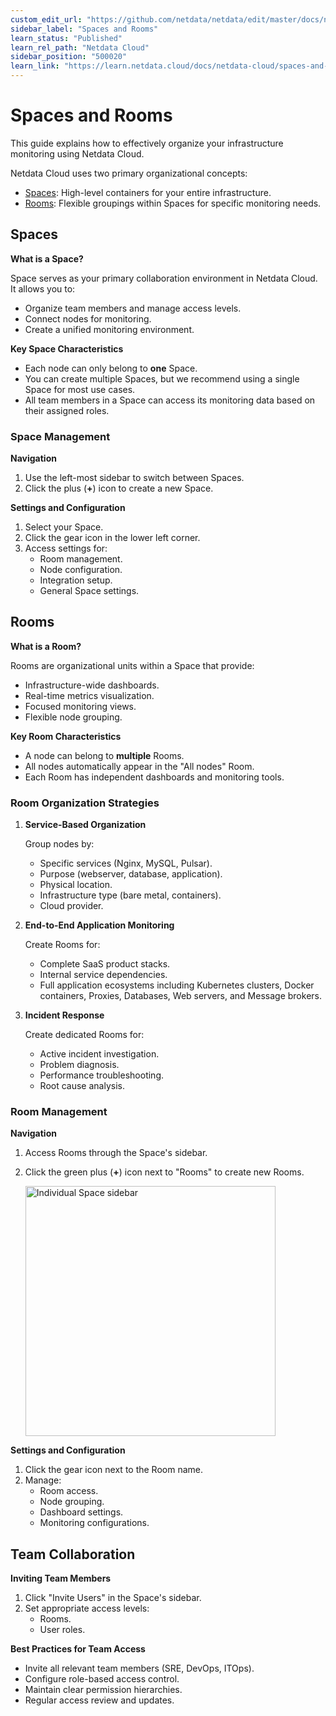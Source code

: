 ```yaml
---
custom_edit_url: "https://github.com/netdata/netdata/edit/master/docs/netdata-cloud/organize-your-infrastructure-invite-your-team.md"
sidebar_label: "Spaces and Rooms"
learn_status: "Published"
learn_rel_path: "Netdata Cloud"
sidebar_position: "500020"
learn_link: "https://learn.netdata.cloud/docs/netdata-cloud/spaces-and-rooms"
---
```


# Spaces and Rooms

This guide explains how to effectively organize your infrastructure monitoring using Netdata Cloud.

Netdata Cloud uses two primary organizational concepts:

- [Spaces](#spaces): High-level containers for your entire infrastructure.
- [Rooms](#rooms): Flexible groupings within Spaces for specific monitoring needs.

## Spaces

**What is a Space?**

Space serves as your primary collaboration environment in Netdata Cloud. It allows you to:

- Organize team members and manage access levels.
- Connect nodes for monitoring.
- Create a unified monitoring environment.

**Key Space Characteristics**

- Each node can only belong to **one** Space.
- You can create multiple Spaces, but we recommend using a single Space for most use cases.
- All team members in a Space can access its monitoring data based on their assigned roles.

### Space Management

**Navigation**

1. Use the left-most sidebar to switch between Spaces.
2. Click the plus (**+**) icon to create a new Space.

**Settings and Configuration**

1. Select your Space.
2. Click the gear icon in the lower left corner.
3. Access settings for:
    - Room management.
    - Node configuration.
    - Integration setup.
    - General Space settings.

## Rooms

**What is a Room?**

Rooms are organizational units within a Space that provide:

- Infrastructure-wide dashboards.
- Real-time metrics visualization.
- Focused monitoring views.
- Flexible node grouping.

**Key Room Characteristics**

- A node can belong to **multiple** Rooms.
- All nodes automatically appear in the "All nodes" Room.
- Each Room has independent dashboards and monitoring tools.

### Room Organization Strategies

1. **Service-Based Organization**

   Group nodes by:
    - Specific services (Nginx, MySQL, Pulsar).
    - Purpose (webserver, database, application).
    - Physical location.
    - Infrastructure type (bare metal, containers).
    - Cloud provider.

2. **End-to-End Application Monitoring**

   Create Rooms for:
    - Complete SaaS product stacks.
    - Internal service dependencies.
    - Full application ecosystems including Kubernetes clusters, Docker containers, Proxies, Databases, Web servers, and Message brokers.

3. **Incident Response**

   Create dedicated Rooms for:
    - Active incident investigation.
    - Problem diagnosis.
    - Performance troubleshooting.
    - Root cause analysis.

### Room Management

**Navigation**

1. Access Rooms through the Space's sidebar.
2. Click the green plus (**+**) icon next to "Rooms" to create new Rooms.

   <img src="https://github.com/user-attachments/assets/16958ba8-53ac-4e78-a51f-7ea328e97f31" height="400px" alt="Individual Space sidebar"/>

**Settings and Configuration**

1. Click the gear icon next to the Room name.
2. Manage:
    - Room access.
    - Node grouping.
    - Dashboard settings.
    - Monitoring configurations.

## Team Collaboration

**Inviting Team Members**

1. Click "Invite Users" in the Space's sidebar.
2. Set appropriate access levels:
    - Rooms.
    - User roles.

**Best Practices for Team Access**

- Invite all relevant team members (SRE, DevOps, ITOps).
- Configure role-based access control.
- Maintain clear permission hierarchies.
- Regular access review and updates.

